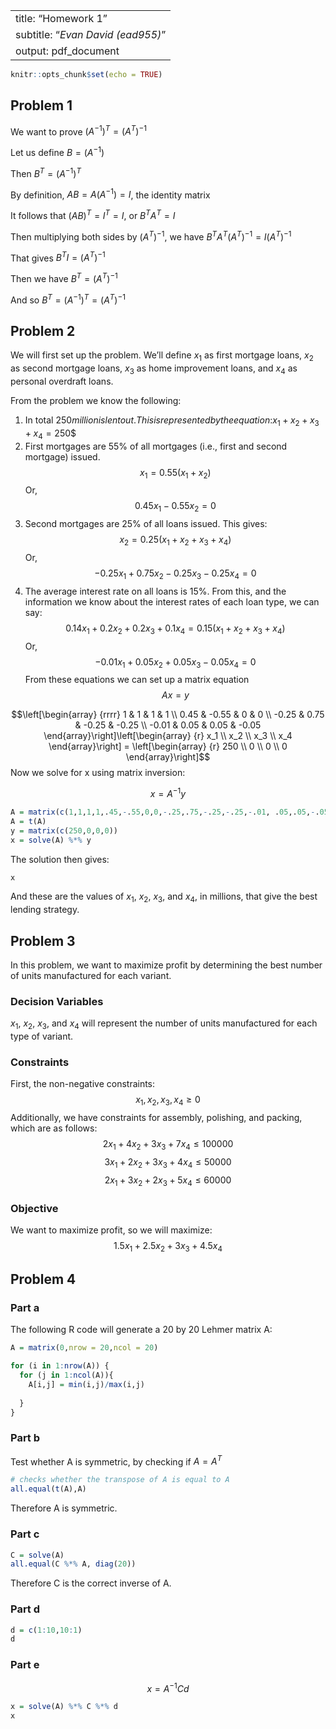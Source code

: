 
---
title: "Homework 1"
subtitle: "*Evan David (ead955)*"
output: pdf_document
---

```{r setup, include=FALSE}
knitr::opts_chunk$set(echo = TRUE)
```

## Problem 1

We want to prove $(A^{-1})^{T} = (A^T)^{-1}$

Let us define $B = (A^{-1})$

Then $B^T = (A^{-1})^T$

By definition, $AB = A(A^{-1}) = I$, the identity matrix

It follows that $(AB)^T = I^T = I$, or $B^TA^T = I$

Then multiplying both sides by $(A^T)^{-1}$, we have $B^TA^T(A^T)^{-1} = I(A^T)^{-1}$

That gives $B^TI = (A^T)^{-1}$

Then we have $B^T = (A^T)^{-1}$

And so $B^T = (A^{-1})^T = (A^T)^{-1}$

## Problem 2

We will first set up the problem. We'll define $x_1$ as first mortgage loans, $x_2$ as second mortgage loans, $x_3$ as home improvement loans, and $x_4$ as personal overdraft loans.

From the problem we know the following:

1. In total $250 million is lent out. This is represented by the equation:
$$x_1 + x_2 + x_3 + x_4  = 250$$
2. First mortgages are 55% of all mortgages (i.e., first and second mortgage) issued.
$$x_1 = 0.55(x_1 + x_2)$$
Or, $$0.45x_1 - 0.55x_2 = 0$$
3. Second mortgages are 25% of all loans issued. This gives:
$$x_2  = 0.25(x_1 + x_2 + x_3 + x_4)$$
Or, $$-0.25x_1 + 0.75x_2 - 0.25x_3 - 0.25x_4 = 0$$
4. The average interest rate on all loans is 15%. From this, and the information we know about the interest rates of each loan type, we can say:
$$0.14x_1 + 0.2x_2 + 0.2x_3 + 0.1x_4 = 0.15(x_1 + x_2 + x_3 + x_4)$$
Or, $$-0.01x_1 + 0.05x_2 + 0.05x_3 - 0.05x_4 = 0$$
From these equations we can set up a matrix equation $$Ax = y$$

$$\left[\begin{array}
{rrrr}
1 & 1 & 1 & 1 \\
0.45 & -0.55 & 0 & 0 \\
-0.25 & 0.75 & -0.25 & -0.25 \\
-0.01 & 0.05 & 0.05 & -0.05
\end{array}\right]\left[\begin{array}
{r}
x_1 \\
x_2 \\
x_3 \\
x_4
\end{array}\right] = \left[\begin{array}
{r}
250 \\
0 \\
0 \\
0
\end{array}\right]$$
Now we solve for x using matrix inversion:

$$x = A^{-1}y$$

```{r, include=FALSE}
A = matrix(c(1,1,1,1,.45,-.55,0,0,-.25,.75,-.25,-.25,-.01, .05,.05,-.05),nrow = 4,ncol = 4)
A = t(A)
y = matrix(c(250,0,0,0))
x = solve(A) %*% y
```
The solution then gives:
```{r, echo=FALSE}
x
```
And these are the values of $x_1$, $x_2$, $x_3$, and $x_4$, in millions, that give the best lending strategy.

## Problem 3

In this problem, we want to maximize profit by determining the best number of units manufactured for each variant. 

### Decision Variables
$x_1$, $x_2$, $x_3$, and $x_4$ will represent the number of units manufactured for each type of variant.

### Constraints
First, the non-negative constraints:
$$x_1, x_2, x_3, x_4 \geqslant 0$$
Additionally, we have constraints for assembly, polishing, and packing, which are as follows:
$$2x_1 + 4x_2 + 3x_3 + 7x_4 \leqslant 100000$$
$$3x_1 + 2x_2 + 3x_3 + 4x_4 \leqslant 50000$$
$$2x_1 + 3x_2 + 2x_3 + 5x_4 \leqslant 60000$$

### Objective

We want to maximize profit, so we will maximize:
$$1.5x_1 + 2.5x_2 + 3x_3 + 4.5x_4$$

## Problem 4

### Part a

The following R code will generate a 20 by 20 Lehmer matrix A:
```{r}
A = matrix(0,nrow = 20,ncol = 20)

for (i in 1:nrow(A)) {
  for (j in 1:ncol(A)){
    A[i,j] = min(i,j)/max(i,j)
    
  }
}
```
### Part b

Test whether A is symmetric, by checking if $A = A^T$
```{r}
# checks whether the transpose of A is equal to A
all.equal(t(A),A)
```
Therefore A is symmetric.

### Part c

```{r}
C = solve(A)
all.equal(C %*% A, diag(20))
```
Therefore C is the correct inverse of A.

### Part d

```{r}
d = c(1:10,10:1)
d
```
### Part e

$$x = A^{-1}Cd$$
```{r}
x = solve(A) %*% C %*% d
x
```

